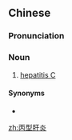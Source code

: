 ==Chinese==
{{zh-forms|type=112}}
{{wikipedia|lang=zh}}

===Pronunciation===
{{zh-pron
|m=bǐngxíng gānyán
|c=bing2 jing4 gon1 jim4
|cat=n
}}

===Noun===
{{zh-noun}}

# {{lb|zh|hepatology|pathology}} [[hepatitis C]]

====Synonyms====
* {{zh-l|丙肝}}

[[zh:丙型肝炎]]